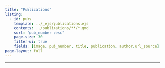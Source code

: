 ```yaml
---
title: "Publications"
listing:
  - id: pubs
    template: ../_ejs/publications.ejs
    contents: ../publications/**/*.qmd
    sort: "pub_number desc"
    page-size: 30
    filter-ui: true
    fields: [image, pub_number, title, publication, author,url_source]
page-layout: full
---
```


<hr>

:::{#pubs}
:::



